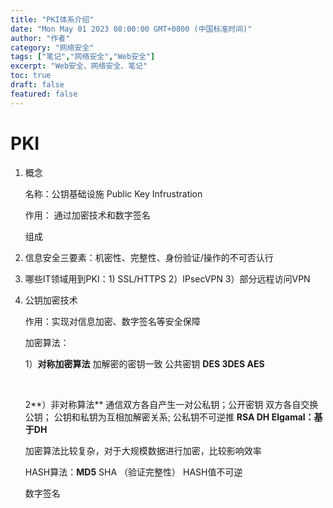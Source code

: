 ```yaml
---
title: "PKI体系介绍"
date: "Mon May 01 2023 08:00:00 GMT+0800 (中国标准时间)"
author: "作者"
category: "网络安全"
tags: ["笔记","网络安全","Web安全"]
excerpt: "Web安全、网络安全、笔记"
toc: true
draft: false
featured: false
---
```



# PKI

1. 概念
   
    名称：公钥基础设施 Public Key Infrustration
    
    作用： 通过加密技术和数字签名                                        
    
    组成
    
2. 信息安全三要素：机密性、完整性、身份验证/操作的不可否认行
3. 哪些IT领域用到PKI：1) SSL/HTTPS 2）IPsecVPN  3）部分远程访问VPN
4. 公钥加密技术
   
    作用：实现对信息加密、数字签名等安全保障
    
    加密算法：
    
    1）**对称加密算法**  加解密的密钥一致   公共密钥
                                                     **DES    3DES     AES**  
    
    ​                   
    
    2**）非对称算法**     通信双方各自产生一对公私钥；公开密钥
                                              双方各自交换公钥；
                                              公钥和私钥为互相加解密关系;
                                              公私钥不可逆推
                                                     **RSA  DH   Elgamal：基于DH**
    
    加密算法比较复杂，对于大规模数据进行加密，比较影响效率
    
    HASH算法：**MD5**   SHA （验证完整性）
    HASH值不可逆
    
    数字签名